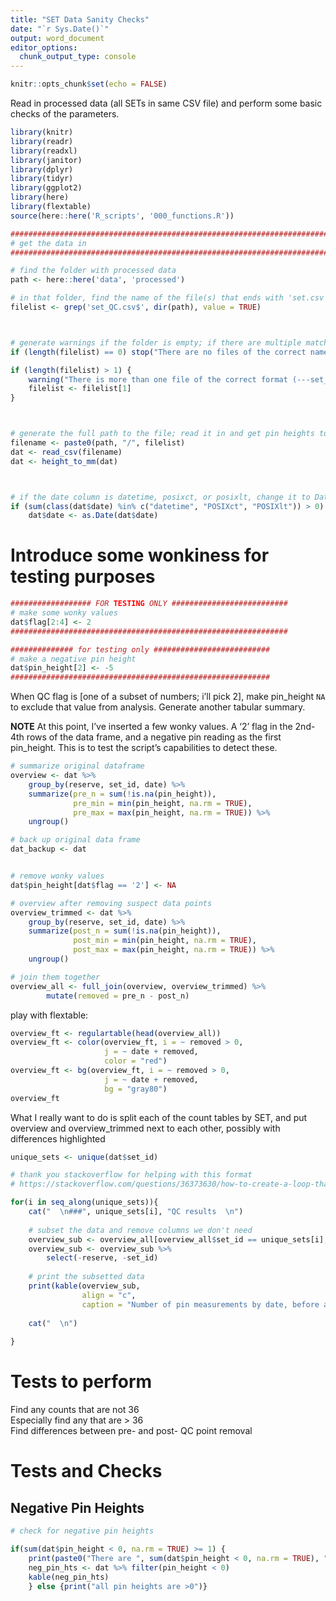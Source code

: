 ```yaml
---
title: "SET Data Sanity Checks"
date: "`r Sys.Date()`"
output: word_document
editor_options: 
  chunk_output_type: console
---
```


```r
knitr::opts_chunk$set(echo = FALSE)
```

Read in processed data (all SETs in same CSV file) and perform some basic checks of the parameters.  


```r
library(knitr)
library(readr)
library(readxl)
library(janitor)
library(dplyr)
library(tidyr)
library(ggplot2)
library(here)
library(flextable)
source(here::here('R_scripts', '000_functions.R'))
```


```r
################################################################################
# get the data in
################################################################################

# find the folder with processed data
path <- here::here('data', 'processed')

# in that folder, find the name of the file(s) that ends with 'set.csv'
filelist <- grep('set_QC.csv$', dir(path), value = TRUE)



# generate warnings if the folder is empty; if there are multiple matching files, select the first one
if (length(filelist) == 0) stop("There are no files of the correct name/format (---set_QC.csv) in your processed data folder.")

if (length(filelist) > 1) {
    warning("There is more than one file of the correct format (---set_QC.csv) in your data folder. The first file alphabetically will be used.")
    filelist <- filelist[1]
}



# generate the full path to the file; read it in and get pin heights to mm
filename <- paste0(path, "/", filelist)
dat <- read_csv(filename)
dat <- height_to_mm(dat)



# if the date column is datetime, posixct, or posixlt, change it to Date
if (sum(class(dat$date) %in% c("datetime", "POSIXct", "POSIXlt")) > 0)
    dat$date <- as.Date(dat$date)
```


# Introduce some wonkiness for testing purposes  

```r

################## FOR TESTING ONLY ##########################
# make some wonky values
dat$flag[2:4] <- 2
##############################################################

############## for testing only ##########################
# make a negative pin height
dat$pin_height[2] <- -5
##########################################################
```

When QC flag is [one of a subset of numbers; i'll pick 2], make pin_height `NA` to exclude that value from analysis. Generate another tabular summary.

__NOTE__ At this point, I've inserted a few wonky values. A '2' flag in the 2nd-4th rows of the data frame, and a negative pin reading as the first pin_height. This is to test the script's capabilities to detect these.  

```r
# summarize original dataframe
overview <- dat %>%
    group_by(reserve, set_id, date) %>%
    summarize(pre_n = sum(!is.na(pin_height)),
              pre_min = min(pin_height, na.rm = TRUE),
              pre_max = max(pin_height, na.rm = TRUE)) %>%
    ungroup()

# back up original data frame  
dat_backup <- dat


# remove wonky values
dat$pin_height[dat$flag == '2'] <- NA

# overview after removing suspect data points
overview_trimmed <- dat %>%
    group_by(reserve, set_id, date) %>%
    summarize(post_n = sum(!is.na(pin_height)),
              post_min = min(pin_height, na.rm = TRUE),
              post_max = max(pin_height, na.rm = TRUE)) %>%
    ungroup()

# join them together
overview_all <- full_join(overview, overview_trimmed) %>%
        mutate(removed = pre_n - post_n)
```


play with flextable:  

```r
overview_ft <- regulartable(head(overview_all))
overview_ft <- color(overview_ft, i = ~ removed > 0,
                     j = ~ date + removed,
                     color = "red")
overview_ft <- bg(overview_ft, i = ~ removed > 0,
                     j = ~ date + removed,
                     bg = "gray80")
overview_ft
```


What I really want to do is split each of the count tables by SET, and put overview and overview_trimmed next to each other, possibly with differences highlighted  

```r

unique_sets <- unique(dat$set_id)

# thank you stackoverflow for helping with this format
# https://stackoverflow.com/questions/36373630/how-to-create-a-loop-that-includes-both-a-code-chunk-and-text-with-knitr-in-r

for(i in seq_along(unique_sets)){
    cat("  \n###", unique_sets[i], "QC results  \n")
    
    # subset the data and remove columns we don't need
    overview_sub <- overview_all[overview_all$set_id == unique_sets[i], ]
    overview_sub <- overview_sub %>%
        select(-reserve, -set_id)
    
    # print the subsetted data
    print(kable(overview_sub, 
                align = "c",
                caption = "Number of pin measurements by date, before and after QC removal"))
    
    cat("  \n")
    
}
```


# Tests to perform  

Find any counts that are not 36  
Especially find any that are > 36  
Find differences between pre- and post- QC point removal



# Tests and Checks  

## Negative Pin Heights  

```r
# check for negative pin heights

if(sum(dat$pin_height < 0, na.rm = TRUE) >= 1) {
    print(paste0("There are ", sum(dat$pin_height < 0, na.rm = TRUE), " pin heights <0. They are listed below."))
    neg_pin_hts <- dat %>% filter(pin_height < 0)
    kable(neg_pin_hts)
    } else {print("all pin heights are >0")}
```